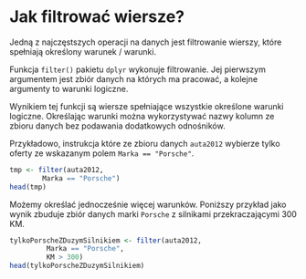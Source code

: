 # Jak filtrować wiersze?

Jedną z najczęstszych operacji na danych jest filtrowanie wierszy, które spełniają określony warunek / warunki.

Funkcja `filter()` pakietu `dplyr` wykonuje filtrowanie. Jej pierwszym argumentem jest zbiór danych na których ma pracować, a kolejne argumenty to warunki logiczne. 

Wynikiem tej funkcji są wiersze spełniające wszystkie określone warunki logiczne. Określając warunki można wykorzystywać nazwy kolumn ze zbioru danych bez podawania dodatkowych odnośników.

Przykładowo, instrukcja które ze zbioru danych `auta2012` wybierze tylko oferty ze wskazanym polem `Marka == "Porsche"`.

```r
tmp <- filter(auta2012,
        Marka == "Porsche")
head(tmp)
```

Możemy określać jednocześnie więcej warunków. Poniższy przykład jako wynik zbuduje zbiór danych marki `Porsche` z silnikami przekraczającymi 300 KM.

```r
tylkoPorscheZDuzymSilnikiem <- filter(auta2012,
         Marka == "Porsche",
         KM > 300)
head(tylkoPorscheZDuzymSilnikiem)
```

